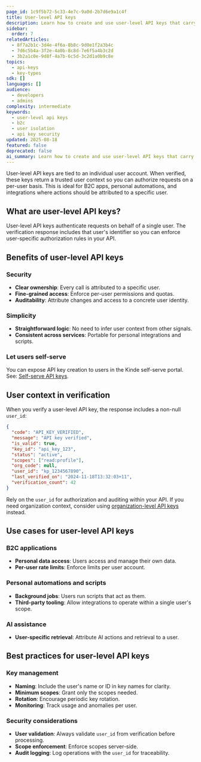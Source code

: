 ```yaml
---
page_id: 1c9f5b72-5c33-4e7c-9a0d-2b7d6e9a1c4f
title: User-level API keys
description: Learn how to create and use user-level API keys that carry a trusted user context for B2C apps and per-user integrations.
sidebar:
  order: 7
relatedArticles:
  - 8f7a2b1c-3d4e-4f6a-8b8c-9d0e1f2a3b4c
  - 7d6c5b4a-3f2e-4a0b-8c8d-7e6f5a4b3c2d
  - 3b2a1c0e-9d8f-4a7b-6c5d-3c2d1a0b9c8e
topics:
  - api-keys
  - key-types
sdk: []
languages: []
audience:
  - developers
  - admins
complexity: intermediate
keywords:
  - user-level api keys
  - b2c
  - user isolation
  - api key security
updated: 2025-08-18
featured: false
deprecated: false
ai_summary: Learn how to create and use user-level API keys that carry a trusted user context, including verification behavior, common use cases, and best practices.
---
```


User-level API keys are tied to an individual user account. When verified, these keys return a trusted user context so you can authorize requests on a per-user basis. This is ideal for B2C apps, personal automations, and integrations where actions should be attributed to a specific user.

## What are user-level API keys?

User-level API keys authenticate requests on behalf of a single user. The verification response includes that user's identifier so you can enforce user-specific authorization rules in your API.

## Benefits of user-level API keys

### Security

- **Clear ownership**: Every call is attributed to a specific user.
- **Fine-grained access**: Enforce per-user permissions and quotas.
- **Auditability**: Attribute changes and access to a concrete user identity.

### Simplicity

- **Straightforward logic**: No need to infer user context from other signals.
- **Consistent across services**: Portable for personal integrations and scripts.

### Let users self-serve

You can expose API key creation to users in the Kinde self-serve portal. See: [Self-serve API keys](/manage-your-apis/add-manage-api-keys/self-serve-api-keys/).

## User context in verification

When you verify a user-level API key, the response includes a non-null `user_id`:

```json
{
  "code": "API_KEY_VERIFIED",
  "message": "API key verified",
  "is_valid": true,
  "key_id": "api_key_123",
  "status": "active",
  "scopes": ["read:profile"],
  "org_code": null,
  "user_id": "kp_1234567890",
  "last_verified_on": "2024-11-18T13:32:03+11",
  "verification_count": 42
}
```

Rely on the `user_id` for authorization and auditing within your API. If you need organization context, consider using [organization-level API keys](/api-keys/about-api-keys/api-keys-for-organizations/) instead.

## Use cases for user-level API keys

### B2C applications

- **Personal data access**: Users access and manage their own data.
- **Per-user rate limits**: Enforce limits per user account.

### Personal automations and scripts

- **Background jobs**: Users run scripts that act as them.
- **Third-party tooling**: Allow integrations to operate within a single user's scope.

### AI assistance

- **User-specific retrieval**: Attribute AI actions and retrieval to a user.

## Best practices for user-level API keys

### Key management

- **Naming**: Include the user's name or ID in key names for clarity.
- **Minimum scopes**: Grant only the scopes needed.
- **Rotation**: Encourage periodic key rotation.
- **Monitoring**: Track usage and anomalies per user.

### Security considerations

- **User validation**: Always validate `user_id` from verification before processing.
- **Scope enforcement**: Enforce scopes server-side.
- **Audit logging**: Log operations with the `user_id` for traceability.
